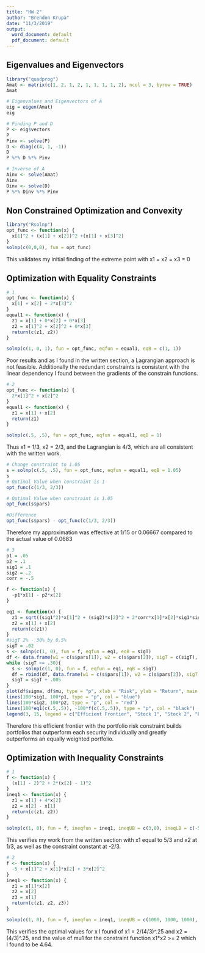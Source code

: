 ```yaml
---
title: "HW 2"
author: "Brendon Krupa"
date: "11/3/2019"
output:
  word_document: default
  pdf_document: default
---
```

## Eigenvalues and Eigenvectors

```r
library("quadprog")
Amat <- matrix(c(1, 2, 1, 2, 1, 1, 1, 1, 2), ncol = 3, byrow = TRUE)
Amat

# Eigenvalues and Eigenvectors of A
eig = eigen(Amat)
eig
```

```r
# Finding P and D
P <- eig$vectors
P
Pinv <- solve(P)
D <- diag(c(4, 1, -1))
D
P %*% D %*% Pinv
```

```r
# Inverse of A
Ainv <- solve(Amat)
Ainv
Dinv <- solve(D)
P %*% Dinv %*% Pinv 
```

## Non Constrained Optimization and Convexity

```r
library("Rsolnp")
opt_func <- function(x) {
  x[1]^2 + (x[1] + x[2])^2 +(x[1] + x[3]^2)
}
solnp(c(0,0,0), fun = opt_func)

```

This validates my initial finding of the extreme point with x1 = x2 = x3 = 0

## Optimization with Equality Constraints

```r
# 1
opt_func <- function(x) {
  x[1] + x[2] + 2*x[3]^2
}
equal1 <- function(x) {
  z1 = x[1] + 0*x[2] + 0*x[3]
  z2 = x[1]^2 + x[2]^2 + 0*x[3]
  return(c(z1, z2))
}

solnp(c(1, 0, 1), fun = opt_func, eqfun = equal1, eqB = c(1, 1))
```

Poor results and as I found in the written section, a Lagrangian approach is not feasible. Additionally the redundant constraints is consistent with the linear dependency I found between the gradients of the constrain functions.

```r
# 2
opt_func <- function(x) {
  2*x[1]^2 + x[2]^2
}
equal1 <- function(x) {
  z1 = x[1] + x[2]
  return(z1)
}

solnp(c(.5, .5), fun = opt_func, eqfun = equal1, eqB = 1)
```

Thus x1 = 1/3, x2 = 2/3, and the Lagrangian is 4/3, which are all consistent with the written work.

```r
# Change constraint to 1.05
s = solnp(c(.5, .5), fun = opt_func, eqfun = equal1, eqB = 1.05)
s
# Optimal Value when constraint is 1
opt_func(c(1/3, 2/3))

# Optimal Value when constraint is 1.05
opt_func(s$pars)

#Difference
opt_func(s$pars) - opt_func(c(1/3, 2/3))
```

Therefore my approximation was effective at 1/15 or 0.06667 compared to the actual value of 0.0683

```r
# 3
p1 = .05
p2 = .1
sig1 = .1
sig2 = .2
corr = -.5

f <- function(x) {
  -p1*x[1] - p2*x[2]
}

eq1 <- function(x) {
  z1 = sqrt((sig1^2)*x[1]^2 + (sig2)*x[2]^2 + 2*corr*x[1]*x[2]*sig1*sig2)
  z2 = x[1] + x[2]
  return(c(z1))
}
#sigT 2% - 30% by 0.5%
sigT = .02
s <- solnp(c(1, 0), fun = f, eqfun = eq1, eqB = sigT)
df <- data.frame(w1 = c(s$pars[1]), w2 = c(s$pars[2]), sigT = c(sigT), mu = c(-100*f(s$pars)), sigma = c(100*eq1(s$pars)))
while (sigT <= .30){
  s <- solnp(c(1, 0), fun = f, eqfun = eq1, eqB = sigT)
  df = rbind(df, data.frame(w1 = c(s$pars[1]), w2 = c(s$pars[2]), sigT = c(sigT), mu = c(-100*f(s$pars)), sigma = c(100*eq1(s$pars))))
  sigT = sigT + .005
}
plot(df$sigma, df$mu, type = "p", xlab = "Risk", ylab = "Return", main = "Efficient Frontier", col = "green")
lines(100*sig1, 100*p1, type = "p", col = "blue")
lines(100*sig2, 100*p2, type = "p", col = "red")
lines(100*eq1(c(.5,.5)), -100*f(c(.5,.5)), type = "p", col = "black")
legend(3, 15, legend = c("Efficient Frontier", "Stock 1", "Stock 2", "Equal Weight"), col = c("green", "blue", "red", "black"), lty=1:2, cex=0.8)
```

Therefore this efficient frontier with the portfolio risk constraint builds portfolios that outperform each security individually and greatly outperforms an equally weighted portfolio.

## Optimization with Inequality Constraints

```r
# 1
f <- function(x) {
  (x[1] - 2)^2 + 2*(x[2] - 1)^2
}
ineq1 <- function(x) {
  z1 = x[1] + 4*x[2]
  z2 = x[2] - x[1]
  return(c(z1, z2))
}

solnp(c(1, 0), fun = f, ineqfun = ineq1, ineqUB = c(3,0), ineqLB = c(-50, -50))
```

This verifies my work from the written section with x1 equal to 5/3 and x2 at 1/3, as well as the constraint constant at -2/3.

```r
# 2
f <- function(x) {
  -5 + x[1]^2 + x[1]*x[2] + 3*x[2]^2
}
ineq1 <- function(x) {
  z1 = x[1]*x[2]
  z2 = x[2]
  z3 = x[1]
  return(c(z1, z2, z3))
}

solnp(c(1, 0), fun = f, ineqfun = ineq1, ineqUB = c(1000, 1000, 1000), ineqLB = c(2, 0, 0))
```

This verifies the optimal values for x I found of x1 = 2/(4/3)^.25 and x2 = (4/3)^.25, and the value of mu1 for the constraint function x1*x2 >= 2 which I found to be 4.64.
